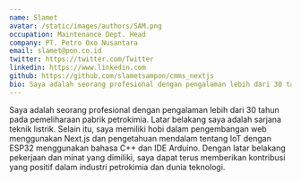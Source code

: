 ```yaml
---
name: Slamet
avatar: /static/images/authors/SAM.png
occupation: Maintenance Dept. Head
company: PT. Petro Oxo Nusantara
email: slamet@pon.co.id
twitter: https://twitter.com/Twitter
linkedin: https://www.linkedin.com
github: https://github.com/slametsampon/cmms_nextjs
bio: Saya adalah seorang profesional dengan pengalaman lebih dari 30 tahun pada pemeliharaan pabrik petrokimia. Latar belakang saya adalah sarjana teknik listrik. Selain itu, saya memiliki hobi dalam pengembangan web menggunakan Next.js dan pengetahuan mendalam tentang IoT dengan ESP32 menggunakan bahasa C++ dan IDE Arduino. Dengan latar belakang pekerjaan dan minat yang dimiliki, saya dapat terus memberikan kontribusi yang positif dalam industri petrokimia dan dunia teknologi.
---
```


Saya adalah seorang profesional dengan pengalaman lebih dari 30 tahun pada pemeliharaan pabrik petrokimia. Latar belakang saya adalah sarjana teknik listrik. Selain itu, saya memiliki hobi dalam pengembangan web menggunakan Next.js dan pengetahuan mendalam tentang IoT dengan ESP32 menggunakan bahasa C++ dan IDE Arduino. Dengan latar belakang pekerjaan dan minat yang dimiliki, saya dapat terus memberikan kontribusi yang positif dalam industri petrokimia dan dunia teknologi.
